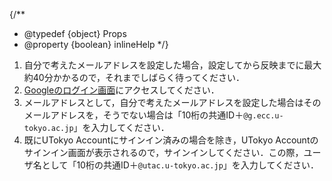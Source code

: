 
{/**
  * @typedef {object} Props
  * @property {boolean} inlineHelp
  */}

1. 自分で考えたメールアドレスを設定した場合，設定してから反映までに最大約40分かかるので，それまでしばらく待ってください．
2. [Googleのログイン画面](https://mail.google.com/a/g.ecc.u-tokyo.ac.jp)にアクセスしてください．
3. メールアドレスとして，自分で考えたメールアドレスを設定した場合はそのメールアドレスを，そうでない場合は「10桁の共通ID＋`@g.ecc.u-tokyo.ac.jp`」を入力してください．
4. 既にUTokyo Accountにサインイン済みの場合を除き，UTokyo Accountのサインイン画面が表示されるので，サインインしてください．この際，ユーザ名として「10桁の共通ID＋`@utac.u-tokyo.ac.jp`」を入力してください．
<Support lang="ja" show={props.support} />
